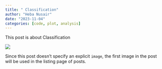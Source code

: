 ```yaml
---
title: " Classification"
author: "Heba Nusair"
date: "2023-11-04"
categories: [code, plot, analysis]
---
```


This post is about Classification

![](thumbnail.jpg)

Since this post doesn't specify an explicit `image`, the first image in the post will be used in the listing page of posts.

```python

```
